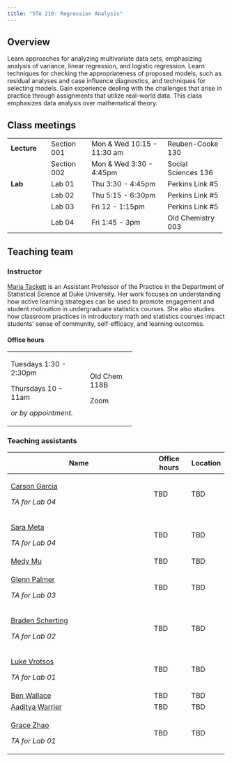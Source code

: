 ```yaml
---
title: "STA 210: Regression Analysis"
---
```


## Overview

Learn approaches for analyzing multivariate data sets, emphasizing analysis of variance, linear regression, and logistic regression. Learn techniques for checking the appropriateness of proposed models, such as residual analyses and case influence diagnostics, and techniques for selecting models. Gain experience dealing with the challenges that arise in practice through assignments that utilize real-world data. This class emphasizes data analysis over mathematical theory.

## Class meetings

+--------------+--------------+----------------------------+---------------------+
| **Lecture**  | Section 001  | Mon & Wed 10:15 - 11:30 am | Reuben-Cooke 130    |
+--------------+--------------+----------------------------+---------------------+
|              | Section 002  | Mon & Wed 3:30 - 4:45pm    | Social Sciences 136 |
+--------------+--------------+----------------------------+---------------------+
| **Lab**      | Lab 01       | Thu 3:30 - 4:45pm          | Perkins Link #5     |
+--------------+--------------+----------------------------+---------------------+
|              | Lab 02       | Thu 5:15 - 6:30pm          | Perkins Link #5     |
+--------------+--------------+----------------------------+---------------------+
|              | Lab 03       | Fri 12 - 1:15pm            | Perkins Link #5     |
+--------------+--------------+----------------------------+---------------------+
|              | Lab 04       | Fri 1:45 - 3pm             | Old Chemistry 003   |
+--------------+--------------+----------------------------+---------------------+

## Teaching team

### Instructor

[Maria Tackett](https://www2.stat.duke.edu/~mt324) is an Assistant Professor of the Practice in the Department of Statistical Science at Duke University. Her work focuses on understanding how active learning strategies can be used to promote engagement and student motivation in undergraduate statistics courses. She also studies how classroom practices in introductory math and statistics courses impact students\' sense of community, self-efficacy, and learning outcomes.

#### Office hours 

+------------------------+---------------+
| Tuesdays 1:30 - 2:30pm | Old Chem 118B |
|                        |               |
| Thursdays 10 - 11am    | Zoom          |
|                        |               |
| *or by appointment.*   |               |
+------------------------+---------------+

### Teaching assistants

+------------------------------------------------------+--------------+------------+
| Name                                                 | Office hours | Location   |
+======================================================+==============+============+
| [Carson Garcia](mailto:carson.garcia@duke.edu)       | TBD          | TBD        |
|                                                      |              |            |
| *TA for Lab 04*                                      |              |            |
+------------------------------------------------------+--------------+------------+
| [Sara Meta](mailto:sara.mehta@duke.edu)              | TBD          | TBD        |
|                                                      |              |            |
| *TA for Lab 04*                                      |              |            |
+------------------------------------------------------+--------------+------------+
| [Medy Mu](mailto:han.mu@duke.edu)                    | TBD          | TBD        |
+------------------------------------------------------+--------------+------------+
| [Glenn Palmer](mailto:glenn.palmer@duke.edu)         | TBD          | TBD        |
|                                                      |              |            |
| *TA for Lab 03*                                      |              |            |
+------------------------------------------------------+--------------+------------+
| [Braden Scherting](mailto:braden.scherting@duke.edu) | TBD          | TBD        |
|                                                      |              |            |
| *TA for Lab 02*                                      |              |            |
+------------------------------------------------------+--------------+------------+
| [Luke Vrotsos](mailto:luke.vrotsos@duke.edu)         | TBD          | TBD        |
|                                                      |              |            |
| *TA for Lab 01*                                      |              |            |
+------------------------------------------------------+--------------+------------+
| [Ben Wallace](mailto:ben.wallace@duke.edu)           | TBD          | TBD        |
+------------------------------------------------------+--------------+------------+
| [Aaditya Warrier](mailto:aaditya.warrier@duke.edu)   | TBD          | TBD        |
+------------------------------------------------------+--------------+------------+
| [Grace Zhao](mailto:zhihui.zhao@duke.edu)            | TBD          | TBD        |
|                                                      |              |            |
| *TA for Lab 01*                                      |              |            |
+------------------------------------------------------+--------------+------------+

